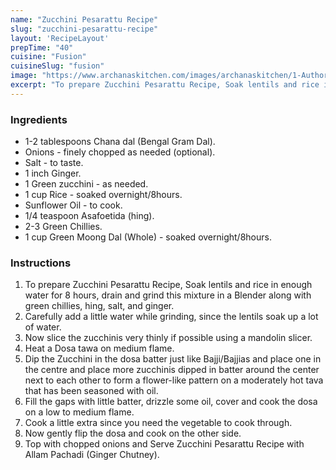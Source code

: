 ---
name: "Zucchini Pesarattu Recipe"
slug: "zucchini-pesarattu-recipe"
layout: 'RecipeLayout'
prepTime: "40"
cuisine: "Fusion"
cuisineSlug: "fusion"
image: "https://www.archanaskitchen.com/images/archanaskitchen/1-Author/Gauravi_Vinay/Zucchini_pesarattu.jpg"
excerpt: "To prepare Zucchini Pesarattu Recipe, Soak lentils and rice in enough water for 8 hours, drain and grind this mixture in a Blender along with green chillies, hing, salt, and ginger"
---

### Ingredients

- 1-2 tablespoons Chana dal (Bengal Gram Dal).
- Onions - finely chopped as needed (optional).
- Salt - to taste.
- 1 inch Ginger.
- 1 Green zucchini - as needed.
- 1 cup Rice - soaked overnight/8hours.
- Sunflower Oil - to cook.
- 1/4 teaspoon Asafoetida (hing).
- 2-3 Green Chillies.
- 1 cup Green Moong Dal (Whole) - soaked overnight/8hours.

### Instructions

1. To prepare Zucchini Pesarattu Recipe, Soak lentils and rice in enough water for 8 hours, drain and grind this mixture in a Blender along with green chillies, hing, salt, and ginger.
1. Carefully add a little water while grinding, since the lentils soak up a lot of water.
1. Now slice the zucchinis very thinly if possible using a mandolin slicer.
1. Heat a Dosa tawa on medium flame.
1. Dip the Zucchini in the dosa batter just like Bajji/Bajjias and place one in the centre and place more zucchinis dipped in batter around the center next to each other to form a flower-like pattern on a moderately hot tava that has been seasoned with oil.
1. Fill the gaps with little batter, drizzle some oil, cover and cook the dosa on a low to medium flame.
1. Cook a little extra since you need the vegetable to cook through.
1. Now gently flip the dosa and cook on the other side.
1. Top with chopped onions and Serve Zucchini Pesarattu Recipe with Allam Pachadi (Ginger Chutney).
